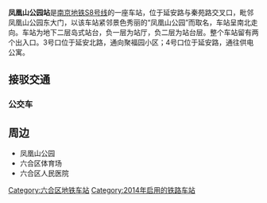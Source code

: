 {{Station Infobox
|Station Name = 凤凰山公园
|Engname = FENGHUANGSHAN PARK
|linecolour = {{南京地铁线路色|宁天}}
|Linecolor2 = 
|Image = 20210320 凤凰山公园站 大字壁.jpg
|Caption = 
|Code = 
|Location = [[江苏省|江苏省]][[南京市|南京市]][[六合区|六合区]]
|Coord = {{coord|32.352723|118.851749|format=dms|type:railwaystation_region:CN}}
|Colour = 
|Type = 地下岛式车站
|connections = [[南京公交|南京公交]]
|Line = {{RailwayLineColor|#ECA153|■}}[[南京地铁S8号线|南京地铁S8号线]]
|Open = 2014年8月1日
|Platform = 1个
|Exit = 2个
|Openhours = 
|Time First = 
|Time Last = 
|Map = 
}}

'''凤凰山公园站'''是[[南京地铁S8号线|南京地铁S8号线]]的一座车站，位于延安路与秦苑路交叉口，毗邻凤凰山公园东大门，以该车站紧邻景色秀丽的“凤凰山公园”而取名，车站呈南北走向。车站为地下二层岛式站台，负一层为站厅，负二层为站台层。整个车站留有两个出入口。3号口位于延安北路，通向聚福园小区；4号口位于延安路，通往供电公寓。

==接驳交通==
===公交车===
{{南京公交线路简单列表|station=凤凰山公园地铁站（近4出口）|G60|G62|Y32|501|615|617|626|628|629|631|671|672|674}}
{{南京公交线路简单列表|station=聚福园（近4出口）|G62|674}}

==周边==
* 凤凰山公园
* 六合区体育场
* 六合区人民医院

{{宁天城际轨道交通车站}}

[[Category:六合区地铁车站|Category:六合区地铁车站]]
[[Category:2014年启用的铁路车站|Category:2014年启用的铁路车站]]